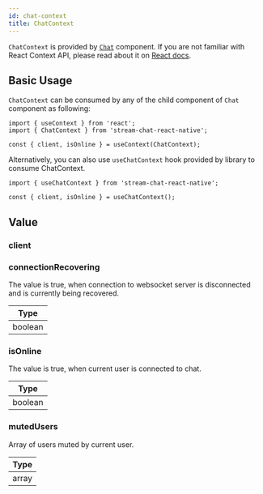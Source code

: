 ```yaml
---
id: chat-context
title: ChatContext
---
```



`ChatContext` is provided by [`Chat`](../../core-components/chat) component. If you are not familiar with React Context API, please read about it on [React docs](https://reactjs.org/docs/context.html).

## Basic Usage

`ChatContext` can be consumed by any of the child  component of `Chat` component as following:

```tsx
import { useContext } from 'react';
import { ChatContext } from 'stream-chat-react-native';

const { client, isOnline } = useContext(ChatContext);
```

Alternatively, you can also use `useChatContext` hook provided by library to consume ChatContext.

```tsx
import { useChatContext } from 'stream-chat-react-native';

const { client, isOnline } = useChatContext();
```

## Value

### client

<Client />

### connectionRecovering

The value is true, when connection to websocket server is disconnected and is currently being recovered.

| Type |
| - |
| boolean |

### isOnline

The value is true, when current user is connected to chat.

| Type |
| - |
| boolean |

### mutedUsers

Array of users muted by current user.

| Type |
| - |
| array |

<!-- ### setActiveChannel -->
<!-- ### channel -->
